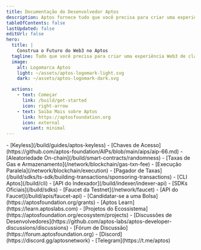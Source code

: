 ```yaml
---
title: Documentação do Desenvolvedor Aptos
description: Aptos fornece tudo que você precisa para criar uma experiência Web3 de classe mundial.
tableOfContents: false
lastUpdated: false
editUrl: false
hero:
  title: |
    Construa o Futuro do Web3 no Aptos
  tagline: Tudo que você precisa para criar uma experiência Web3 de classe mundial.
  image:
    alt: Logomarca Aptos
    light: ~/assets/aptos-logomark-light.svg
    dark: ~/assets/aptos-logomark-dark.svg

  actions:
    - text: Começar
      link: /build/get-started
      icon: right-arrow
    - text: Saiba Mais sobre Aptos
      link: https://aptosfoundation.org
      icon: external
      variant: minimal
---
```



<CardGrid>
  <ListCard title="Recursos" iconName="lightning">
    - [Keyless](/build/guides/aptos-keyless)
    - [Chaves de Acesso](https://github.com/aptos-foundation/AIPs/blob/main/aips/aip-66.md)
    - [Aleatoriedade On-chain](/build/smart-contracts/randomness)
    - [Taxas de Gas e Armazenamento](/network/blockchain/gas-txn-fee)
    - [Execução Paralela](/network/blockchain/execution)
    - [Pagador de Taxas](/build/sdks/ts-sdk/building-transactions/sponsoring-transactions)
  </ListCard>

  <ListCard title="Ferramentas" iconName="terminal">
    - [CLI Aptos](/build/cli)
    - [API do Indexador](/build/indexer/indexer-api)
    - [SDKs Oficiais](/build/sdks)
    - [Faucet da Testnet](/network/faucet)
    - [API do Faucet](/build/apis/faucet-api)
  </ListCard>

  <ListCard title="Recursos" iconName="file-text">
    - [Candidatar-se a uma Bolsa](https://aptosfoundation.org/grants)
    - [Aptos Learn](https://learn.aptoslabs.com)
    - [Projetos do Ecossistema](https://aptosfoundation.org/ecosystem/projects)
  </ListCard>

  <ListCard title="Conectar" iconName="globe-simple">
    - [Discussões de Desenvolvedores](https://github.com/aptos-labs/aptos-developer-discussions/discussions)
    - [Fórum de Discussão](https://forum.aptosfoundation.org)
    - [Discord](https://discord.gg/aptosnetwork)
    - [Telegram](https://t.me/aptos)
  </ListCard>
</CardGrid>
